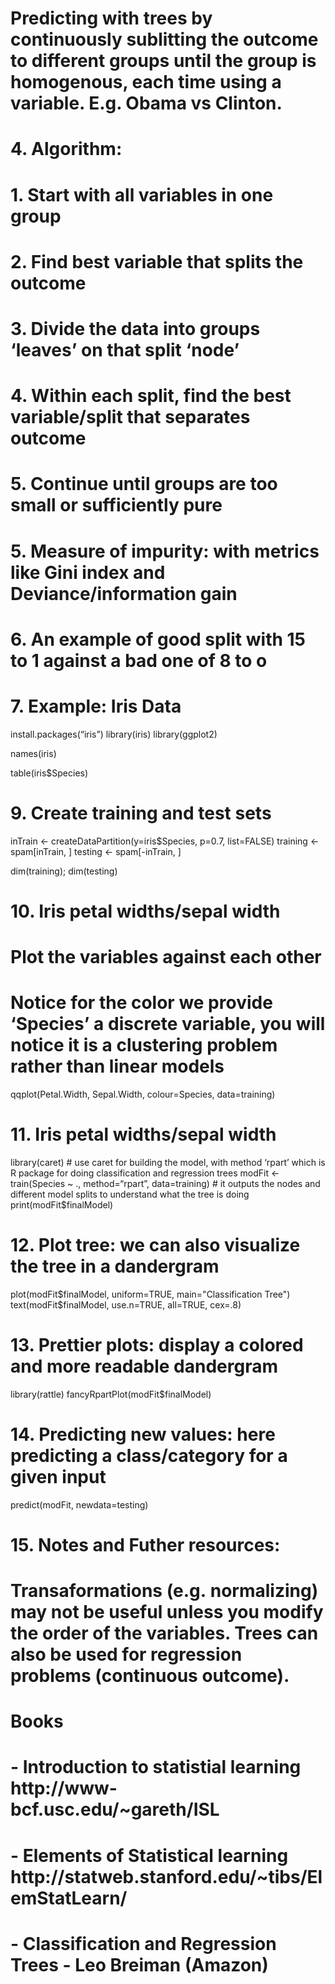 # Predicting with trees by continuously sublitting the outcome to different groups until the group is homogenous, each time using a variable. E.g. Obama vs Clinton.

# 4. Algorithm:
#    1. Start with all variables in one group
#    2. Find best variable that splits the outcome
#    3. Divide the data into groups 'leaves' on that split 'node'
#    4. Within each split, find the best variable/split that separates outcome
#    5. Continue until groups are too small or sufficiently pure

# 5. Measure of impurity: with metrics like Gini index and Deviance/information gain

# 6. An example of good split with 15 to 1 against a bad one of 8 to o

# 7. Example: Iris Data
install.packages("iris")
library(iris)
library(ggplot2)

names(iris)

table(iris$Species)

# 9. Create training and test sets
inTrain <- createDataPartition(y=iris$Species, p=0.7, list=FALSE)
training <- spam[inTrain, ]
testing <- spam[-inTrain, ]

dim(training); dim(testing)

# 10. Iris petal widths/sepal width
# Plot the variables against each other
# Notice for the color we provide 'Species' a discrete variable, you will notice it is a clustering problem rather than linear models
qqplot(Petal.Width, Sepal.Width, colour=Species, data=training)

# 11. Iris petal widths/sepal width
library(caret)
# use caret for building the model, with method 'rpart' which is R package for doing classification and regression trees
modFit <- train(Species ~ ., method="rpart", data=training)
# it outputs the nodes and different model splits to understand what the tree is doing
print(modFit$finalModel)

# 12. Plot tree: we can also visualize the tree in a dandergram
plot(modFit$finalModel, uniform=TRUE, main="Classification Tree")
text(modFit$finalModel, use.n=TRUE, all=TRUE, cex=.8)

# 13. Prettier plots: display a colored and more readable dandergram
library(rattle)
fancyRpartPlot(modFit$finalModel)

# 14. Predicting new values: here predicting a class/category for a given input
predict(modFit, newdata=testing)

# 15. Notes and Futher resources:
# Transaformations (e.g. normalizing) may not be useful unless you modify the order of the variables. Trees can also be used for regression problems (continuous outcome).
# Books
#  - Introduction to statistial learning http://www-bcf.usc.edu/~gareth/ISL
#  - Elements of Statistical learning http://statweb.stanford.edu/~tibs/ElemStatLearn/
#  - Classification and Regression Trees - Leo Breiman (Amazon)
